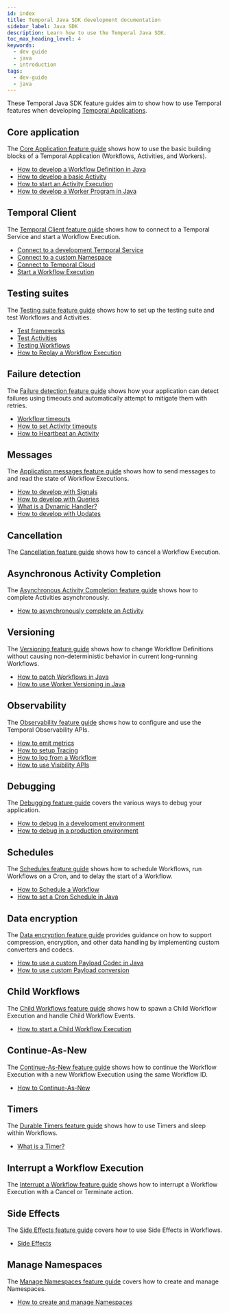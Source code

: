 ```yaml
---
id: index
title: Temporal Java SDK development documentation
sidebar_label: Java SDK
description: Learn how to use the Temporal Java SDK.
toc_max_heading_level: 4
keywords:
  - dev guide
  - java
  - introduction
tags:
  - dev-guide
  - java
---
```


These Temporal Java SDK feature guides aim to show how to use Temporal features when developing [Temporal Applications](/temporal#temporal-application).

## Core application

The [Core Application feature guide](/develop/java/core-application) shows how to use the basic building blocks of a Temporal Application (Workflows, Activities, and Workers).

- [How to develop a Workflow Definition in Java](/develop/java/core-application#develop-workflows)
- [How to develop a basic Activity](/develop/java/core-application#develop-activities)
- [How to start an Activity Execution](/develop/java/core-application#activity-execution)
- [How to develop a Worker Program in Java](/develop/java/core-application#run-a-dev-worker)

## Temporal Client

The [Temporal Client feature guide](/develop/java/temporal-clients) shows how to connect to a Temporal Service and start a Workflow Execution.

- [Connect to a development Temporal Service](/develop/java/temporal-clients#connect-to-a-development-temporal-service)
- [Connect to a custom Namespace](/develop/java/temporal-clients#connect-to-a-custom-namespace)
- [Connect to Temporal Cloud](/develop/java/temporal-clients#connect-to-temporal-cloud)
- [Start a Workflow Execution](/develop/java/temporal-clients#start-a-workflow-execution)

## Testing suites

The [Testing suite feature guide](/develop/java/test-suites) shows how to set up the testing suite and test Workflows and Activities.

- [Test frameworks](/develop/java/test-suites#test-frameworks)
- [Test Activities](/develop/java/test-suites#test-activities)
- [Testing Workflows](/develop/java/test-suites#test-workflows)
- [How to Replay a Workflow Execution](/develop/java/test-suites#replay)

## Failure detection

The [Failure detection feature guide](/develop/java/failure-detection) shows how your application can detect failures using timeouts and automatically attempt to mitigate them with retries.

- [Workflow timeouts](/develop/java/failure-detection#workflow-timeoutss)
- [How to set Activity timeouts](/develop/java/failure-detection#activity-timeouts)
- [How to Heartbeat an Activity](/develop/java/failure-detection#activity-heartbeats)

## Messages

The [Application messages feature guide](/develop/java/messages) shows how to send messages to and read the state of Workflow Executions.

- [How to develop with Signals](/develop/java/messages#signals)
- [How to develop with Queries](/develop/java/messages#queries)
- [What is a Dynamic Handler?](/develop/java/messages#dynamic-handler)
- [How to develop with Updates](/develop/java/messages#updates)

## Cancellation

The [Cancellation feature guide](/develop/java/cancellation) shows how to cancel a Workflow Execution.

## Asynchronous Activity Completion

The [Asynchronous Activity Completion feature guide](/develop/java/asynchronous-activity-completion) shows how to complete Activities asynchronously.

- [How to asynchronously complete an Activity](/develop/java/asynchronous-activity-completion#asynchronous-activity-completion)

## Versioning

The [Versioning feature guide](/develop/java/versioning) shows how to change Workflow Definitions without causing non-deterministic behavior in current long-running Workflows.

- [How to patch Workflows in Java](/develop/java/versioning#patching)
- [How to use Worker Versioning in Java](/develop/java/versioning#worker-versioning)

## Observability

The [Observability feature guide](/develop/java/observability) shows how to configure and use the Temporal Observability APIs.

- [How to emit metrics](/develop/java/observability#metrics)
- [How to setup Tracing](/develop/java/observability#tracing)
- [How to log from a Workflow](/develop/java/observability#logging)
- [How to use Visibility APIs](/develop/java/observability#visibility)

## Debugging

The [Debugging feature guide](/develop/java/debugging) covers the various ways to debug your application.

- [How to debug in a development environment](/develop/java/debugging#debug-in-a-development-environment)
- [How to debug in a production environment](/develop/java/debugging#debug-in-a-production-environment)

## Schedules

The [Schedules feature guide](/develop/java/schedules) shows how to schedule Workflows, run Workflows on a Cron, and to delay the start of a Workflow.

- [How to Schedule a Workflow](/develop/java/schedules#schedule-a-workflow)
- [How to set a Cron Schedule in Java](/develop/java/schedules#cron-schedule)

## Data encryption

The [Data encryption feature guide](/develop/java/data-encryption) provides guidance on how to support compression, encryption, and other data handling by implementing custom converters and codecs.

- [How to use a custom Payload Codec in Java](/develop/java/data-encryption#custom-payload-codec)
- [How to use custom Payload conversion](/develop/java/data-encryption#custom-payload-conversion)

## Child Workflows

The [Child Workflows feature guide](/develop/java/child-workflows) shows how to spawn a Child Workflow Execution and handle Child Workflow Events.

- [How to start a Child Workflow Execution](/develop/java/child-workflows#child-workflows)

## Continue-As-New

The [Continue-As-New feature guide](/develop/java/continue-as-new) shows how to continue the Workflow Execution with a new Workflow Execution using the same Workflow ID.

- [How to Continue-As-New](/develop/java/continue-as-new#continue-as-new)

## Timers

The [Durable Timers feature guide](/develop/java/timers) shows how to use Timers and sleep within Workflows.

- [What is a Timer?](/develop/java/timers#timers)

## Interrupt a Workflow Execution

The [Interrupt a Workflow feature guide](/develop/java/interrupt-a-workflow-execution) shows how to interrupt a Workflow Execution with a Cancel or Terminate action.

## Side Effects

The [Side Effects feature guide](/develop/java/side-effects) covers how to use Side Effects in Workflows.

- [Side Effects](/develop/java/side-effects#side-effects)

## Manage Namespaces

The [Manage Namespaces feature guide](/develop/java/namespaces) covers how to create and manage Namespaces.

- [How to create and manage Namespaces](/develop/java/namespaces#namespaces)
